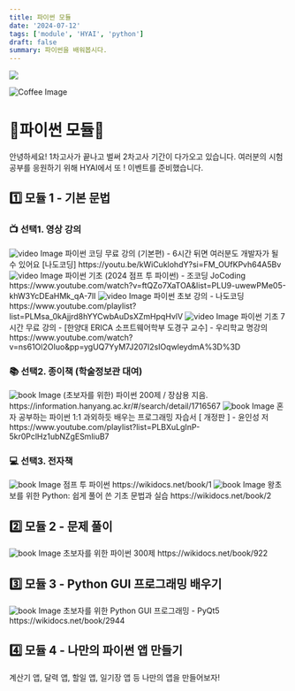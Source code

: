 ```yaml
---
title: 파이썬 모듈
date: '2024-07-12'
tags: ['module', 'HYAI', 'python']
draft: false
summary: 파이썬을 배워봅시다.
---
```


![](/static/images/2024-1/coffee.jpg)

<img src="/static/images/2024-1/coffee.jpg" className="w-1/2 h-auto" alt="Coffee Image" />


# 🐍파이썬 모듈🐍
안녕하세요!
1차고사가 끝나고 벌써 2차고사 기간이 다가오고 있습니다. 여러분의 시험 공부를 응원하기 위해 HYAI에서 또 ! 이벤트를 준비했습니다.

## 1️⃣ 모듈 1 - 기본 문법

### 📺 선택1. 영상 강의

<img src="/static/images/module/python/m1/0.jpg" className="w-auto h-1/2" alt="video Image" />
파이썬 코딩 무료 강의 (기본편) - 6시간 뒤면 여러분도 개발자가 될 수 있어요 [나도코딩]
https://youtu.be/kWiCuklohdY?si=FM_OUfKPvh64A5Bv

<img src="/static/images/module/python/m1/1.jpg" className="w-auto h-1/2" alt="video Image" />
파이썬 기초 (2024 점프 투 파이썬) - 조코딩 JoCoding
https://www.youtube.com/watch?v=ftQZo7XaTOA&list=PLU9-uwewPMe05-khW3YcDEaHMk_qA-7lI

<img src="/static/images/module/python/m1/2.jpg" className="w-auto h-1/2" alt="video Image" />
파이썬 초보 강의 - 나도코딩
https://www.youtube.com/playlist?list=PLMsa_0kAjjrd8hYYCwbAuDsXZmHpqHvlV

<img src="/static/images/module/python/m1/3.jpg" className="w-auto h-1/2" alt="video Image" />
파이썬 기초 7시간 무료 강의 - [한양대 ERICA 소프트웨어학부 도경구 교수] - 우리학교 명강의
https://www.youtube.com/watch?v=ns61Ol2OIuo&pp=ygUQ7YyM7J207I2sIOqwleydmA%3D%3D


### 📚 선택2. 종이책 (학술정보관 대여)
<img src="/static/images/module/python/m1/4.jpg" className="w-1/2 h-auto" alt="book Image" />
(초보자를 위한) 파이썬 200제 / 장삼용 지음.
https://information.hanyang.ac.kr/#/search/detail/1716567

<img src="/static/images/module/python/m1/9.jpg" className="w-1/2 h-auto" alt="book Image" />
혼자 공부하는 파이썬 1:1 과외하듯 배우는 프로그래밍 자습서 [ 개정판 ] - 윤인성 저 
https://www.youtube.com/playlist?list=PLBXuLgInP-5kr0PclHz1ubNZgESmliuB7

### 💻 선택3. 전자책

<img src="/static/images/module/python/m1/5.jpg" className="w-1/2 h-auto" alt="book Image" />
점프 투 파이썬
https://wikidocs.net/book/1

<img src="/static/images/module/python/m1/6.png" className="w-1/2 h-auto" alt="book Image" />
왕초보를 위한 Python: 쉽게 풀어 쓴 기초 문법과 실습
https://wikidocs.net/book/2


## 2️⃣ 모듈 2 - 문제 풀이

<img src="/static/images/module/python/m1/7.jpg" className="w-1/2 h-auto" alt="book Image" />
초보자를 위한 파이썬 300제
https://wikidocs.net/book/922

## 3️⃣ 모듈 3 - Python GUI 프로그래밍 배우기
<img src="/static/images/module/python/m1/8.jpg" className="w-1/2 h-auto" alt="book Image" />
초보자를 위한 Python GUI 프로그래밍 - PyQt5
https://wikidocs.net/book/2944

## 4️⃣ 모듈 4 - 나만의 파이썬 앱 만들기
계산기 앱, 달력 앱, 할일 앱, 일기장 앱 등 나만의 앱을 만들어보자!
